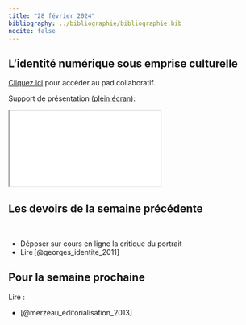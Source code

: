 ```yaml
---
title: "28 février 2024"
bibliography: ../bibliographie/bibliographie.bib
nocite: false
---
```


## L'identité numérique sous emprise culturelle

::: {.callout-note}

[Cliquez ici](https://demo.hedgedoc.org/a8OGbGn3QrWdiuWU9cTDKQ#) pour accéder au pad collaboratif.

:::

Support de présentation ([plein écran](/slides/seance6.html){target="_blank"}):

```{=html}

<iframe src="/slides/seance6.html"></iframe>
```


## Les devoirs de la semaine précédente
 

- Déposer sur cours en ligne la critique du portrait  
- Lire [@georges_identite_2011]


## Pour la semaine prochaine

Lire : 

- [@merzeau_editorialisation_2013]